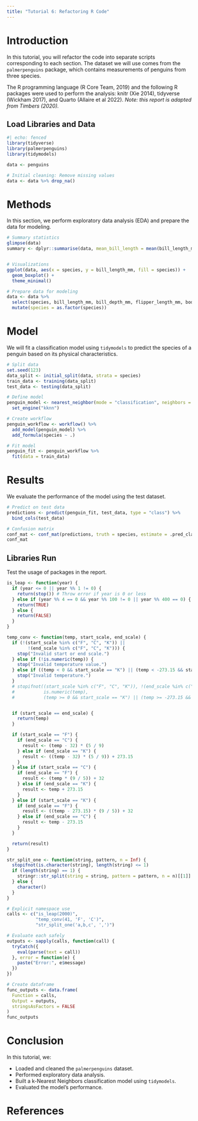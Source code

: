 ```yaml
---
title: "Tutorial 6: Refactoring R Code"
---
```


# Introduction

In this tutorial, you will refactor the code into separate scripts corresponding to each section. The dataset we will use comes from the `palmerpenguins` package, which contains measurements of penguins from three species.

The R programming language (R Core Team, 2019)  and the following R packages were used to perform the analysis:  knitr (Xie 2014), tidyverse (Wickham 2017), and Quarto (Allaire et al 2022).  *Note: this report is adapted from Timbers (2020).*

## Load Libraries and Data

```r
#| echo: fenced
library(tidyverse)
library(palmerpenguins)
library(tidymodels)

data <- penguins

# Initial cleaning: Remove missing values
data <- data %>% drop_na()
```

# Methods

In this section, we perform exploratory data analysis (EDA) and prepare the data for modeling.

```r
# Summary statistics
glimpse(data)
summary <- dplyr::summarise(data, mean_bill_length = mean(bill_length_mm), mean_bill_depth = mean(bill_depth_mm), mean_flipper_length = mean(flipper_length_mm), mean_body_mass = mean(body_mass_g))


# Visualizations
ggplot(data, aes(x = species, y = bill_length_mm, fill = species)) +
  geom_boxplot() +
  theme_minimal()

# Prepare data for modeling
data <- data %>%
  select(species, bill_length_mm, bill_depth_mm, flipper_length_mm, body_mass_g) %>%
  mutate(species = as.factor(species))
```

# Model

We will fit a classification model using `tidymodels` to predict the species of a penguin based on its physical characteristics.

```r
# Split data
set.seed(123)
data_split <- initial_split(data, strata = species)
train_data <- training(data_split)
test_data <- testing(data_split)

# Define model
penguin_model <- nearest_neighbor(mode = "classification", neighbors = 5) %>%
  set_engine("kknn")

# Create workflow
penguin_workflow <- workflow() %>%
  add_model(penguin_model) %>%
  add_formula(species ~ .)

# Fit model
penguin_fit <- penguin_workflow %>%
  fit(data = train_data)
```

# Results

We evaluate the performance of the model using the test dataset.

```r
# Predict on test data
predictions <- predict(penguin_fit, test_data, type = "class") %>%
  bind_cols(test_data)

# Confusion matrix
conf_mat <- conf_mat(predictions, truth = species, estimate = .pred_class)
conf_mat
```

## Libraries Run

Test the usage of packages in the report.

```r
is_leap <- function(year) {
  if (year <= 0 || year %% 1 != 0) {
    return(stop()) # Throw error if year is 0 or less
  } else if (year %% 4 == 0 && year %% 100 != 0 || year %% 400 == 0) {
    return(TRUE)
  } else {
    return(FALSE)
  }
}
```

```r
temp_conv <- function(temp, start_scale, end_scale) {
  if (!(start_scale %in% c("F", "C", "K")) ||
        !(end_scale %in% c("F", "C", "K"))) {
    stop("Invalid start or end scale.")
  } else if (!is.numeric(temp)) {
    stop("Invalid temperature value.")
  } else if ((temp < 0 && start_scale == "K") || (temp < -273.15 && start_scale == "C") || (temp < -459.67 && start_scale == "F")) {
    stop("Invalid temperature.")
  }
  # stopifnot((start_scale %in% c("F", "C", "K")), !(end_scale %in% c("F", "C", "K")), 
  #           is.numeric(temp),
  #           (temp >= 0 && start_scale == "K") || (temp >= -273.15 && start_scale == "C") || (temp >= -459.67 && start_scale == "F"))


  if (start_scale == end_scale) {
    return(temp)
  }

  if (start_scale == "F") {
    if (end_scale == "C") {
      result <- (temp - 32) * (5 / 9)
    } else if (end_scale == "K") {
      result <- ((temp - 32) * (5 / 9)) + 273.15
    }
  } else if (start_scale == "C") {
    if (end_scale == "F") {
      result <- (temp * (9 / 5)) + 32
    } else if (end_scale == "K") {
      result <- temp + 273.15
    }
  } else if (start_scale == "K") {
    if (end_scale == "F") {
      result <- ((temp - 273.15) * (9 / 5)) + 32
    } else if (end_scale == "C") {
      result <- temp - 273.15
    }
  }

  return(result)
}
```

```r
str_split_one <- function(string, pattern, n = Inf) {
  stopifnot(is.character(string), length(string) <= 1)
  if (length(string) == 1) {
    stringr::str_split(string = string, pattern = pattern, n = n)[[1]]
  } else {
    character()
  }
}
```

```r
# Explicit namespace use
calls <- c("is_leap(2000)",
           "temp_conv(41, 'F', 'C')",
           "str_split_one('a,b,c', ',')")

# Evaluate each safely
outputs <- sapply(calls, function(call) {
  tryCatch({
    eval(parse(text = call))
  }, error = function(e) {
    paste("Error:", e$message)
  })
})

# Create dataframe
func_outputs <- data.frame(
  Function = calls,
  Output = outputs,
  stringsAsFactors = FALSE
)
func_outputs
```

# Conclusion

In this tutorial, we:

- Loaded and cleaned the `palmerpenguins` dataset.
- Performed exploratory data analysis.
- Built a k-Nearest Neighbors classification model using `tidymodels`.
- Evaluated the model's performance.

# References
